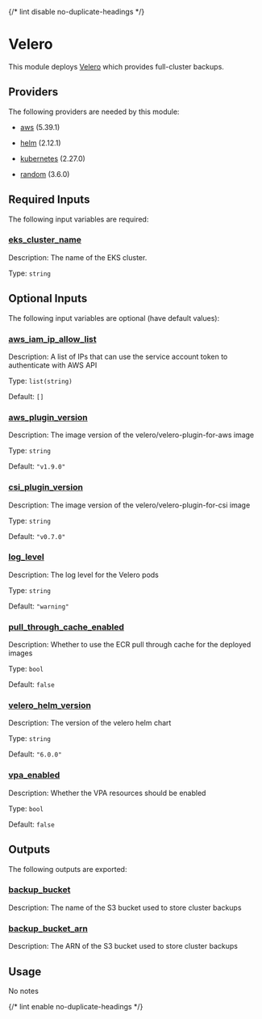 
{/* lint disable no-duplicate-headings */}

# Velero

<ModuleHeader name="kube_velero" sourceHref="https://github.com/Panfactum/stack/tree/__PANFACTUM_VERSION_EDGE__/packages/infrastructure/kube_velero" status="stable" type="live" />

This module deploys [Velero](https://velero.io/) which provides full-cluster backups.

## Providers

The following providers are needed by this module:

* [aws](https://registry.terraform.io/providers/hashicorp/aws/5.39.1/docs) (5.39.1)

* [helm](https://registry.terraform.io/providers/hashicorp/helm/2.12.1/docs) (2.12.1)

* [kubernetes](https://registry.terraform.io/providers/hashicorp/kubernetes/2.27.0/docs) (2.27.0)

* [random](https://registry.terraform.io/providers/hashicorp/random/3.6.0/docs) (3.6.0)

## Required Inputs

The following input variables are required:

### <a name="input_eks_cluster_name" /> [eks\_cluster\_name](#input_eks_cluster_name)

Description: The name of the EKS cluster.

Type: `string`

## Optional Inputs

The following input variables are optional (have default values):

### <a name="input_aws_iam_ip_allow_list" /> [aws\_iam\_ip\_allow\_list](#input_aws_iam_ip_allow_list)

Description: A list of IPs that can use the service account token to authenticate with AWS API

Type: `list(string)`

Default: `[]`

### <a name="input_aws_plugin_version" /> [aws\_plugin\_version](#input_aws_plugin_version)

Description: The image version of the velero/velero-plugin-for-aws image

Type: `string`

Default: `"v1.9.0"`

### <a name="input_csi_plugin_version" /> [csi\_plugin\_version](#input_csi_plugin_version)

Description: The image version of the velero/velero-plugin-for-csi image

Type: `string`

Default: `"v0.7.0"`

### <a name="input_log_level" /> [log\_level](#input_log_level)

Description: The log level for the Velero pods

Type: `string`

Default: `"warning"`

### <a name="input_pull_through_cache_enabled" /> [pull\_through\_cache\_enabled](#input_pull_through_cache_enabled)

Description: Whether to use the ECR pull through cache for the deployed images

Type: `bool`

Default: `false`

### <a name="input_velero_helm_version" /> [velero\_helm\_version](#input_velero_helm_version)

Description: The version of the velero helm chart

Type: `string`

Default: `"6.0.0"`

### <a name="input_vpa_enabled" /> [vpa\_enabled](#input_vpa_enabled)

Description: Whether the VPA resources should be enabled

Type: `bool`

Default: `false`

## Outputs

The following outputs are exported:

### <a name="output_backup_bucket" /> [backup\_bucket](#output_backup_bucket)

Description: The name of the S3 bucket used to store cluster backups

### <a name="output_backup_bucket_arn" /> [backup\_bucket\_arn](#output_backup_bucket_arn)

Description: The ARN of the S3 bucket used to store cluster backups

## Usage

No notes

{/* lint enable no-duplicate-headings */}
